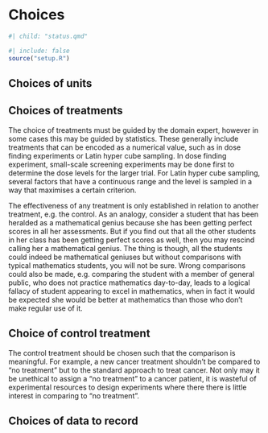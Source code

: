 # Choices {#sec-choices}

```r
#| child: "status.qmd"
```
```r
#| include: false
source("setup.R")
```

## Choices of units



## Choices of treatments

The choice of treatments must be guided by the domain expert, however in some cases this may be guided by statistics. These generally include treatments that can be encoded as a numerical value, such as in dose finding experiments or Latin hyper cube sampling. In dose finding experiment, small-scale screening experiments may be done first to determine the dose levels for the larger trial. For Latin hyper cube sampling, several factors that have a continuous range and the level is sampled in a way that maximises a certain criterion.

The effectiveness of any treatment is only established in relation to another treatment, e.g. the control. As an analogy, consider a student that has been heralded as a mathematical genius because she has been getting perfect scores in all her assessments. But if you find out that all the other students in her class has been getting perfect scores as well, then you may rescind calling her a mathematical genius. The thing is though, all the students could indeed be mathematical geniuses but without comparisons with typical mathematics students, you will not be sure. Wrong comparisons could also be made, e.g. comparing the student with a member of general public, who does not practice mathematics day-to-day, leads to a logical fallacy of student appearing to excel in mathematics, when in fact it would be expected she would be better at mathematics than those who don't make regular use of it. 


::: callout-note

## Choice of control treatment

The control treatment should be chosen such that the comparison is meaningful. For example, a new cancer treatment shouldn't be compared to "no treatment" but to the standard approach to treat cancer. Not only may it be unethical to assign a "no treatment" to a cancer patient, it is wasteful of experimental resources to design experiments where there there is little interest in comparing to "no treatment".

:::

## Choices of data to record